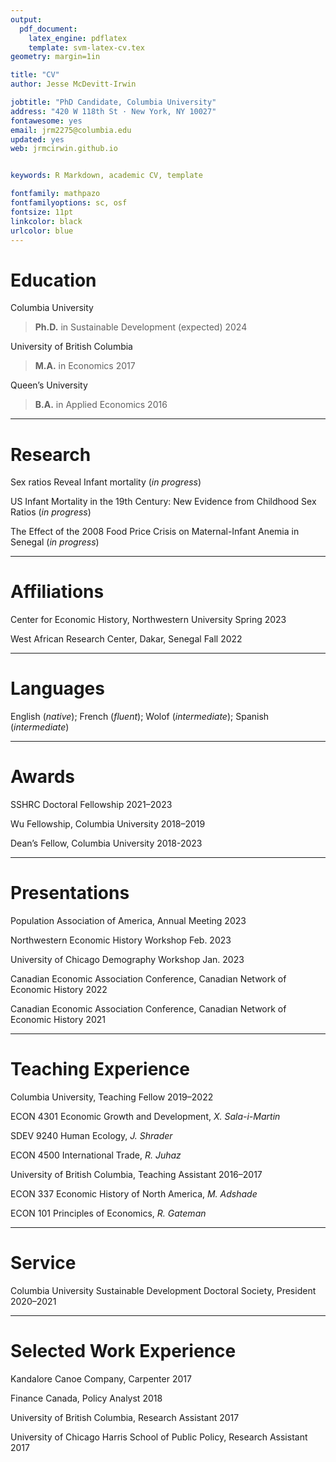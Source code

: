 ```yaml
---
output: 
  pdf_document:
    latex_engine: pdflatex
    template: svm-latex-cv.tex
geometry: margin=1in

title: "CV"
author: Jesse McDevitt-Irwin

jobtitle: "PhD Candidate, Columbia University"
address: "420 W 118th St · New York, NY 10027"
fontawesome: yes
email: jrm2275@columbia.edu
updated: yes
web: jrmcirwin.github.io


keywords: R Markdown, academic CV, template

fontfamily: mathpazo
fontfamilyoptions: sc, osf
fontsize: 11pt
linkcolor: black
urlcolor: blue
---
```


# Education

Columbia University

>__Ph.D.__ in Sustainable Development  \hfill (expected) 2024


University of British Columbia

>__M.A.__ in Economics \hfill 2017

Queen's University

>__B.A.__ in Applied Economics \hfill 2016

---

# Research

Sex ratios Reveal Infant mortality (_in progress_)

US Infant Mortality in the 19th Century: New Evidence from Childhood Sex Ratios (_in progress_)

The Effect of the 2008 Food Price Crisis on Maternal-Infant Anemia in Senegal (_in progress_)

---

# Affiliations

Center for Economic History, Northwestern University \hfill Spring 2023

West African Research Center, Dakar, Senegal \hfill Fall 2022

---

# Languages

English  (_native_); French  (_fluent_); Wolof (_intermediate_); Spanish  (_intermediate_)

---

# Awards

SSHRC Doctoral Fellowship \hfill 2021--2023

Wu Fellowship, Columbia University \hfill 2018--2019

Dean's Fellow, Columbia University \hfill 2018-2023

---

# Presentations

Population Association of America, Annual Meeting \hfill 2023

Northwestern Economic History Workshop \hfill Feb. 2023

University of Chicago Demography Workshop \hfill Jan. 2023

Canadian Economic Association Conference, Canadian Network of Economic History \hfill  2022

Canadian Economic Association Conference, Canadian Network of Economic History \hfill  2021

---

# Teaching Experience


Columbia University, Teaching Fellow \hfill 2019--2022

ECON 4301 Economic Growth and Development, _X. Sala-i-Martin_

SDEV 9240 Human Ecology, _J. Shrader_ 

ECON 4500 International Trade,  _R. Juhaz_

\hspace{1cm} 

University of British Columbia, Teaching Assistant \hfill 2016--2017

ECON 337 Economic History of North America, _M. Adshade_

ECON 101 Principles of Economics, _R. Gateman_

---

# Service

Columbia University Sustainable Development Doctoral Society, President \hfill 2020--2021

---

# Selected Work Experience

Kandalore Canoe Company, Carpenter \hfill 2017

Finance Canada, Policy Analyst \hfill 2018

University of British Columbia, Research Assistant \hfill 2017

University of Chicago Harris School of Public Policy, Research Assistant \hfill 2017


